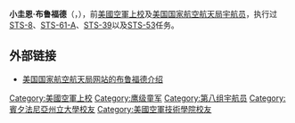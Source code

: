 {{宇航员信息框
| 姓名                  = 小圭恩·布鲁福德
| 照片                  = Guion Bluford.jpg
| 照片大小          = 215px
| 标题                  = 美国国家航空航天局宇航员
| 国籍                  = {{flagicon|USA}} [[美国|美国]]
| 状态                  = 已退役
| 出生日期          = 1942年11月22日
| 出生地点          = {{flagicon|USA}} [[宾夕法尼亚州|宾夕法尼亚州]]，[[费城|费城]]
| 军阶                  = [[上校|上校]]（[[美国空军|美国空军]]）
| 之前职业          = [[飞行员|飞行员]]
| 选择                  = [[第八组宇航员|第八组宇航员]]
| 太空时间          = 28天16小时33分钟
| 任务                  = [[STS-8|STS-8]]、[[STS-61-A|STS-61-A]]、[[STS-39|STS-39]]、<br />[[STS-53|STS-53]]
| 任务徽章          = [[File:STS-8_patch.png|30px]] [[File:STS-61-a-patch.png|30px]] [[File:Sts-39-patch.png|30px]] [[File:STS-53_patch.svg|30px]]
|}}

'''小圭恩·布鲁福德'''（{{lang|en|'''Guion Bluford, Jr.'''}}，{{bd|1942年|11月22日|catIdx=B}}），前[[美國空軍|美國空軍]][[上校|上校]]及[[美国国家航空航天局|美国国家航空航天局]][[宇航员|宇航员]]，执行过[[STS-8|STS-8]]、[[STS-61-A|STS-61-A]]、[[STS-39|STS-39]]以及[[STS-53|STS-53]]任务。

==外部链接==
*{{En icon}}[https://web.archive.org/web/20110628230513/http://www.jsc.nasa.gov/Bios/htmlbios/bluford-gs.html 美国国家航空航天局网站的布鲁福德介绍]

{{第八组宇航员}}
{{Authority control}}
{{宇航员小作品}}
{{DEFAULTSORT:Bluford}}
[[Category:美國空軍上校|Category:美國空軍上校]]
[[Category:鹰级童军|Category:鹰级童军]]
[[Category:第八组宇航员|Category:第八组宇航员]]
[[Category:賓夕法尼亞州立大學校友|Category:賓夕法尼亞州立大學校友]]
[[Category:美國空軍技術學院校友|Category:美國空軍技術學院校友]]